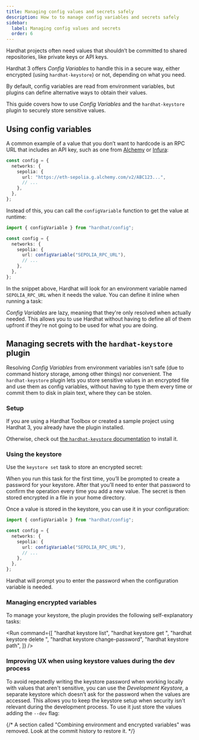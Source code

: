 ```yaml
---
title: Managing config values and secrets safely
description: How to to manage config variables and secrets safely
sidebar:
  label: Managing config values and secrets
  order: 6
---
```



Hardhat projects often need values that shouldn’t be committed to shared repositories, like private keys or API keys.

Hardhat 3 offers _Config Variables_ to handle this in a secure way, either encrypted (using `hardhat-keystore`) or not, depending on what you need.

By default, config variables are read from environment variables, but plugins can define alternative ways to obtain their values.

This guide covers how to use _Config Variables_ and the `hardhat-keystore` plugin to securely store sensitive values.

## Using config variables

A common example of a value that you don’t want to hardcode is an RPC URL that includes an API key, such as one from [Alchemy](https://www.alchemy.com/) or [Infura](https://www.infura.io/):

```ts
const config = {
  networks: {
    sepolia: {
      url: "https://eth-sepolia.g.alchemy.com/v2/ABC123...",
      // ...
    },
  },
};
```

Instead of this, you can call the `configVariable` function to get the value at runtime:

```ts
import { configVariable } from "hardhat/config";

const config = {
  networks: {
    sepolia: {
      url: configVariable("SEPOLIA_RPC_URL"),
      // ...
    },
  },
};
```

In the snippet above, Hardhat will look for an environment variable named `SEPOLIA_RPC_URL` when it needs the value. You can define it inline when running a task:

<Run
  prefix="SEPOLIA_RPC_URL='<https://eth-sepolia.g.alchemy.com/v2/ABC123>...'"
  command="hardhat run ./my-script.ts --network sepolia"
/>

_Config Variables_ are lazy, meaning that they're only resolved when actually needed. This allows you to use Hardhat without having to define all of them upfront if they're not going to be used for what you are doing.

## Managing secrets with the `hardhat-keystore` plugin

Resolving _Config Variables_ from environment variables isn't safe (due to command history storage, among other things) nor convenient. The `hardhat-keystore` plugin lets you store sensitive values in an encrypted file and use them as config variables, without having to type them every time or commit them to disk in plain text, where they can be stolen.

### Setup

If you are using a Hardhat Toolbox or created a sample project using Hardhat 3, you already have the plugin installed.

Otherwise, check out [the `hardhat-keystore` documentation](/docs/plugins/hardhat-keystore) to install it.

### Using the keystore

Use the `keystore set` task to store an encrypted secret:

<Run command="hardhat keystore set SEPOLIA_RPC_URL" />

When you run this task for the first time, you’ll be prompted to create a password for your keystore. After that you’ll need to enter that password to confirm the operation every time you add a new value. The secret is then stored encrypted in a file in your home directory.

Once a value is stored in the keystore, you can use it in your configuration:

```ts {6}
import { configVariable } from "hardhat/config";

const config = {
  networks: {
    sepolia: {
      url: configVariable("SEPOLIA_RPC_URL"),
      // ...
    },
  },
};
```

Hardhat will prompt you to enter the password when the configuration variable is needed.

### Managing encrypted variables

To manage your keystore, the plugin provides the following self-explanatory tasks:

<Run
  command={[
    "hardhat keystore list",
    "hardhat keystore get <key>",
    "hardhat keystore delete <key>",
    "hardhat keystore change-password",
    "hardhat keystore path",
  ]}
/>

### Improving UX when using keystore values during the dev process

To avoid repeatedly writing the keystore password when working locally with values that aren't sensitive, you can use the _Development Keystore_, a separate keystore which doesn't ask for the password when the values are accessed. This allows you to keep the keystore setup when security isn't relevant during the development process.
To use it just store the values adding the `--dev` flag:

<Run command="hardhat keystore set --dev <key>" />

{/* A section called "Combining environment and encrypted variables" was removed. Look at the commit history to restore it. */}
